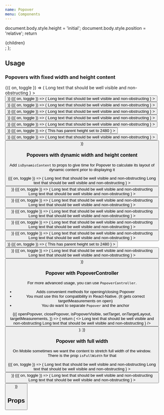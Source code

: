 ```yaml
---
name: Popover
menu: Components
---
```



  document.body.style.height = 'initial';
  document.body.style.position = 'relative';
  return <div>{children}</div>;
};

## Usage

### Popovers with fixed width and height content

<Playground>
  <Spacing paddingBottom={8} zIndex={1}>
    <Box flexDirection="row" justifyContent="space-between">
      <Toggle>
        {({ on, toggle }) => (
          <Popover
            isVisible={on}
            onClose={toggle}
            position="top-right"
            content={
              <Box backgroundColor="white" width={200} height={200}>
                <Text>
                  Long text that should be well visible and non-obstructing
                </Text>
              </Box>
            }
          >
            <Button onPress={toggle} isInline title="Top right" />
          </Popover>
        )}
      </Toggle>
      <Toggle>
        {({ on, toggle }) => (
          <Popover
            isVisible={on}
            onClose={toggle}
            position="top"
            content={
              <Box backgroundColor="white" width={200} height={200}>
                <Text>
                  Long text that should be well visible and non-obstructing
                </Text>
              </Box>
            }
          >
            <Button onPress={toggle} isInline title="Top" />
          </Popover>
        )}
      </Toggle>
      <Toggle>
        {({ on, toggle }) => (
          <Popover
            isVisible={on}
            onClose={toggle}
            position="top-left"
            content={
              <Box backgroundColor="white" width={200} height={200}>
                <Text>
                  Long text that should be well visible and non-obstructing
                </Text>
              </Box>
            }
          >
            <Button onPress={toggle} isInline title="Top left" />
          </Popover>
        )}
      </Toggle>
    </Box>
  </Spacing>

<Spacing paddingVertical={8} zIndex={2}>
  <Box flexDirection="row" justifyContent="space-between">
    <Toggle>
      {({ on, toggle }) => (
        <Popover
          isVisible={on}
          onClose={toggle}
          position="left"
          content={
            <Box backgroundColor="white" width={200} height={200}>
              <Text>
                Long text that should be well visible and non-obstructing
              </Text>
            </Box>
          }
        >
          <Button onPress={toggle} isInline title="Left" />
        </Popover>
      )}
    </Toggle>
    <Toggle>
      {({ on, toggle }) => (
        <Popover
          isVisible={on}
          onClose={toggle}
          position="right"
          content={
            <Box backgroundColor="white" width={200} height={200}>
              <Text>
                Long text that should be well visible and non-obstructing
              </Text>
            </Box>
          }
        >
          <Button onPress={toggle} isInline title="Right" />
        </Popover>
      )}
    </Toggle>
  </Box>
</Spacing>

  <Spacing paddingTop={8} zIndex={3}>
    <Box flexDirection="row" justifyContent="space-between">
      <Toggle>
        {({ on, toggle }) => (
          <Popover
            isVisible={on}
            onClose={toggle}
            position="bottom-right"
            content={
              <Box backgroundColor="white" width={200} height={200}>
                <Text>
                  Long text that should be well visible and non-obstructing
                </Text>
              </Box>
            }
          >
            <Button onPress={toggle} isInline title="Bottom right" />
          </Popover>
        )}
      </Toggle>
      <Toggle>
        {({ on, toggle }) => (
          <Popover
            isVisible={on}
            onClose={toggle}
            position="bottom"
            parentHeight={2480}
            content={
              <Box backgroundColor="white" width={200} height={200}>
                <Text>This has parent height set to 2480</Text>
              </Box>
            }
          >
            <Button onPress={toggle} isInline title="Bottom" />
          </Popover>
        )}
      </Toggle>
      <Toggle>
        {({ on, toggle }) => (
          <Popover
            isVisible={on}
            onClose={toggle}
            position="bottom-left"
            content={
              <Box backgroundColor="white" width={200} height={200}>
                <Text>
                  Long text that should be well visible and non-obstructing
                </Text>
              </Box>
            }
          >
            <Button onPress={toggle} isInline title="Bottom left" />
          </Popover>
        )}
      </Toggle>
    </Box>
  </Spacing>
</Playground>

### Popovers with dynamic width and height content

Add `isDynamicContent` to props to give time for Popover to calculate its layout of dynamic content prior to displaying it

<Playground>
  <Spacing paddingBottom={8} zIndex={1}>
    <Box flexDirection="row" justifyContent="space-between">
      <Toggle>
        {({ on, toggle }) => (
          <Popover
            isVisible={on}
            isDynamicContent
            onClose={toggle}
            position="top-right"
            content={
              <Box backgroundColor="white">
                <Text>
                  Long text that should be well visible and non-obstructing Long
                  text that should be well visible and non-obstructing
                </Text>
              </Box>
            }
          >
            <Button onPress={toggle} isInline title="Top right" />
          </Popover>
        )}
      </Toggle>
      <Toggle>
        {({ on, toggle }) => (
          <Popover
            isVisible={on}
            isDynamicContent
            onClose={toggle}
            position="top"
            content={
              <Box backgroundColor="white">
                <Text>
                  Long text that should be well visible and non-obstructing Long
                  text that should be well visible and non-obstructing
                </Text>
              </Box>
            }
          >
            <Button onPress={toggle} isInline title="Top" />
          </Popover>
        )}
      </Toggle>
      <Toggle>
        {({ on, toggle }) => (
          <Popover
            isVisible={on}
            isDynamicContent
            onClose={toggle}
            position="top-left"
            content={
              <Box backgroundColor="white">
                <Text>
                  Long text that should be well visible and non-obstructing Long
                  text that should be well visible and non-obstructing
                </Text>
              </Box>
            }
          >
            <Button onPress={toggle} isInline title="Top left" />
          </Popover>
        )}
      </Toggle>
    </Box>
  </Spacing>

<Spacing paddingVertical={8} zIndex={2}>
  <Box flexDirection="row" justifyContent="space-between">
    <Toggle>
      {({ on, toggle }) => (
        <Popover
          isVisible={on}
          isDynamicContent
          onClose={toggle}
          position="left"
          content={
            <Box backgroundColor="white">
              <Text>
                Long text that should be well visible and non-obstructing Long
                text that should be well visible and non-obstructing
              </Text>
            </Box>
          }
        >
          <Button onPress={toggle} isInline title="Left" />
        </Popover>
      )}
    </Toggle>
    <Toggle>
      {({ on, toggle }) => (
        <Popover
          isVisible={on}
          isDynamicContent
          onClose={toggle}
          position="right"
          content={
            <Box backgroundColor="white">
              <Text>
                Long text that should be well visible and non-obstructing Long
                text that should be well visible and non-obstructing
              </Text>
            </Box>
          }
        >
          <Button onPress={toggle} isInline title="Right" />
        </Popover>
      )}
    </Toggle>
  </Box>
</Spacing>

  <Spacing paddingTop={8} zIndex={3}>
    <Box flexDirection="row" justifyContent="space-between">
      <Toggle>
        {({ on, toggle }) => (
          <Popover
            isVisible={on}
            isDynamicContent
            onClose={toggle}
            position="bottom-right"
            content={
              <Box backgroundColor="white">
                <Text>
                  Long text that should be well visible and non-obstructing Long
                  text that should be well visible and non-obstructing
                </Text>
              </Box>
            }
          >
            <Button onPress={toggle} isInline title="Bottom right" />
          </Popover>
        )}
      </Toggle>
      <Toggle>
        {({ on, toggle }) => (
          <Popover
            isVisible={on}
            isDynamicContent
            onClose={toggle}
            position="bottom"
            parentHeight={2480}
            content={
              <Box backgroundColor="white">
                <Text>This has parent height set to 2480</Text>
              </Box>
            }
          >
            <Button onPress={toggle} isInline title="Bottom" />
          </Popover>
        )}
      </Toggle>
      <Toggle>
        {({ on, toggle }) => (
          <Popover
            isVisible={on}
            isDynamicContent
            onClose={toggle}
            position="bottom-left"
            content={
              <Box backgroundColor="white">
                <Text>
                  Long text that should be well visible and non-obstructing Long
                  text that should be well visible and non-obstructing
                </Text>
              </Box>
            }
          >
            <Button onPress={toggle} isInline title="Bottom left" />
          </Popover>
        )}
      </Toggle>
    </Box>
  </Spacing>
</Playground>

### Popover with PopoverController

For more advanced usage, you can use `PopoverController`.

- Adds convenient methods for opening/closing Popover
- You must use this for compatibility in React-Native. (It gets correct targetMeasurements on open)
- You do want to separate `Popover` and the anchor

<Playground>
  <Spacing paddingVertical={10}>
    <PopoverController>
      {({
        openPopover,
        closePopover,
        isPopoverVisible,
        setTarget,
        onTargetLayout,
        targetMeasurements,
      }) => {
        return (
          <>
            <Popover
              targetMeasurements={targetMeasurements}
              isVisible={isPopoverVisible}
              onClose={closePopover}
              position="top-right"
              content={
                <Box backgroundColor="white">
                  <Text>
                    Long text that should be well visible and non-obstructing
                    Long text that should be well visible and non-obstructing
                  </Text>
                </Box>
              }
            />
            <Button
              onLayout={onTargetLayout}
              ref={setTarget}
              onPress={openPopover}
              isInline
              title="Some Button"
            />
          </>
        );
      }}
    </PopoverController>
  </Spacing>
</Playground>

### Popover with full width

On Mobile sometimes we want the content to stretch full width of the window. There is the prop `isFullWidth` for that

<Playground>
  <Spacing flexDirection="row">
    <Spacing flex={1}>
      <Toggle>
        {({ on, toggle }) => (
          <Popover
            isVisible={on}
            isFullWidth
            onClose={toggle}
            position="top-left"
            content={
              <Box backgroundColor="white">
                <Text>
                  Long text that should be well visible and non-obstructing Long
                  text that should be well visible and non-obstructing
                </Text>
              </Box>
            }
          >
            <Button onPress={toggle} title="Bottom" />
          </Popover>
        )}
      </Toggle>
    </Spacing>
    <Spacing flex={1}>
      <Toggle>
        {({ on, toggle }) => (
          <Popover
            isVisible={on}
            isFullWidth
            onClose={toggle}
            position="bottom-right"
            content={
              <Box backgroundColor="white">
                <Text>
                  Long text that should be well visible and non-obstructing Long
                  text that should be well visible and non-obstructing
                </Text>
              </Box>
            }
          >
            <Button onPress={toggle} title="Bottom" />
          </Popover>
        )}
      </Toggle>
    </Spacing>
  </Spacing>
</Playground>

## Props

<PropsTable of={Popover} />

